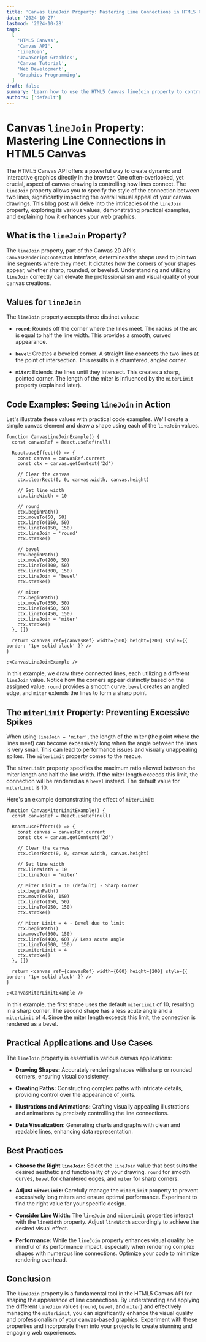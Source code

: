```yaml
---
title: 'Canvas lineJoin Property: Mastering Line Connections in HTML5 Canvas'
date: '2024-10-27'
lastmod: '2024-10-28'
tags:
  [
    'HTML5 Canvas',
    'Canvas API',
    'lineJoin',
    'JavaScript Graphics',
    'Canvas Tutorial',
    'Web Development',
    'Graphics Programming',
  ]
draft: false
summary: 'Learn how to use the HTML5 Canvas lineJoin property to control the appearance of line connections in your canvas drawings. Explore different lineJoin styles, understand their impact, and see practical code examples to enhance your web graphics.'
authors: ['default']
---
```


# Canvas `lineJoin` Property: Mastering Line Connections in HTML5 Canvas

The HTML5 Canvas API offers a powerful way to create dynamic and interactive graphics directly in the browser. One often-overlooked, yet crucial, aspect of canvas drawing is controlling how lines connect. The `lineJoin` property allows you to specify the style of the connection between two lines, significantly impacting the overall visual appeal of your canvas drawings. This blog post will delve into the intricacies of the `lineJoin` property, exploring its various values, demonstrating practical examples, and explaining how it enhances your web graphics.

## What is the `lineJoin` Property?

The `lineJoin` property, part of the Canvas 2D API's `CanvasRenderingContext2D` interface, determines the shape used to join two line segments where they meet. It dictates how the corners of your shapes appear, whether sharp, rounded, or beveled. Understanding and utilizing `lineJoin` correctly can elevate the professionalism and visual quality of your canvas creations.

## Values for `lineJoin`

The `lineJoin` property accepts three distinct values:

- **`round`**: Rounds off the corner where the lines meet. The radius of the arc is equal to half the line width. This provides a smooth, curved appearance.

- **`bevel`**: Creates a beveled corner. A straight line connects the two lines at the point of intersection. This results in a chamfered, angled corner.

- **`miter`**: Extends the lines until they intersect. This creates a sharp, pointed corner. The length of the miter is influenced by the `miterLimit` property (explained later).

## Code Examples: Seeing `lineJoin` in Action

Let's illustrate these values with practical code examples. We'll create a simple canvas element and draw a shape using each of the `lineJoin` values.

```plaintext live
function CanvasLineJoinExample() {
  const canvasRef = React.useRef(null)

  React.useEffect(() => {
    const canvas = canvasRef.current
    const ctx = canvas.getContext('2d')

    // Clear the canvas
    ctx.clearRect(0, 0, canvas.width, canvas.height)

    // Set line width
    ctx.lineWidth = 10

    // round
    ctx.beginPath()
    ctx.moveTo(50, 50)
    ctx.lineTo(150, 50)
    ctx.lineTo(150, 150)
    ctx.lineJoin = 'round'
    ctx.stroke()

    // bevel
    ctx.beginPath()
    ctx.moveTo(200, 50)
    ctx.lineTo(300, 50)
    ctx.lineTo(300, 150)
    ctx.lineJoin = 'bevel'
    ctx.stroke()

    // miter
    ctx.beginPath()
    ctx.moveTo(350, 50)
    ctx.lineTo(450, 50)
    ctx.lineTo(450, 150)
    ctx.lineJoin = 'miter'
    ctx.stroke()
  }, [])

  return <canvas ref={canvasRef} width={500} height={200} style={{ border: '1px solid black' }} />
}

;<CanvasLineJoinExample />
```

In this example, we draw three connected lines, each utilizing a different `lineJoin` value. Notice how the corners appear distinctly based on the assigned value. `round` provides a smooth curve, `bevel` creates an angled edge, and `miter` extends the lines to form a sharp point.

## The `miterLimit` Property: Preventing Excessive Spikes

When using `lineJoin = 'miter'`, the length of the miter (the point where the lines meet) can become excessively long when the angle between the lines is very small. This can lead to performance issues and visually unappealing spikes. The `miterLimit` property comes to the rescue.

The `miterLimit` property specifies the maximum ratio allowed between the miter length and half the line width. If the miter length exceeds this limit, the connection will be rendered as a `bevel` instead. The default value for `miterLimit` is 10.

Here's an example demonstrating the effect of `miterLimit`:

```plaintext live
function CanvasMiterLimitExample() {
  const canvasRef = React.useRef(null)

  React.useEffect(() => {
    const canvas = canvasRef.current
    const ctx = canvas.getContext('2d')

    // Clear the canvas
    ctx.clearRect(0, 0, canvas.width, canvas.height)

    // Set line width
    ctx.lineWidth = 10
    ctx.lineJoin = 'miter'

    // Miter Limit = 10 (default) - Sharp Corner
    ctx.beginPath()
    ctx.moveTo(50, 150)
    ctx.lineTo(150, 50)
    ctx.lineTo(250, 150)
    ctx.stroke()

    // Miter Limit = 4 - Bevel due to limit
    ctx.beginPath()
    ctx.moveTo(300, 150)
    ctx.lineTo(400, 60) // Less acute angle
    ctx.lineTo(500, 150)
    ctx.miterLimit = 4
    ctx.stroke()
  }, [])

  return <canvas ref={canvasRef} width={600} height={200} style={{ border: '1px solid black' }} />
}

;<CanvasMiterLimitExample />
```

In this example, the first shape uses the default `miterLimit` of 10, resulting in a sharp corner. The second shape has a less acute angle and a `miterLimit` of 4. Since the miter length exceeds this limit, the connection is rendered as a bevel.

## Practical Applications and Use Cases

The `lineJoin` property is essential in various canvas applications:

- **Drawing Shapes:** Accurately rendering shapes with sharp or rounded corners, ensuring visual consistency.

- **Creating Paths:** Constructing complex paths with intricate details, providing control over the appearance of joints.

- **Illustrations and Animations:** Crafting visually appealing illustrations and animations by precisely controlling the line connections.

- **Data Visualization:** Generating charts and graphs with clean and readable lines, enhancing data representation.

## Best Practices

- **Choose the Right `lineJoin`:** Select the `lineJoin` value that best suits the desired aesthetic and functionality of your drawing. `round` for smooth curves, `bevel` for chamfered edges, and `miter` for sharp corners.

- **Adjust `miterLimit`:** Carefully manage the `miterLimit` property to prevent excessively long miters and ensure optimal performance. Experiment to find the right value for your specific design.

- **Consider Line Width:** The `lineJoin` and `miterLimit` properties interact with the `lineWidth` property. Adjust `lineWidth` accordingly to achieve the desired visual effect.

- **Performance:** While the `lineJoin` property enhances visual quality, be mindful of its performance impact, especially when rendering complex shapes with numerous line connections. Optimize your code to minimize rendering overhead.

## Conclusion

The `lineJoin` property is a fundamental tool in the HTML5 Canvas API for shaping the appearance of line connections. By understanding and applying the different `lineJoin` values (`round`, `bevel`, and `miter`) and effectively managing the `miterLimit`, you can significantly enhance the visual quality and professionalism of your canvas-based graphics. Experiment with these properties and incorporate them into your projects to create stunning and engaging web experiences.
